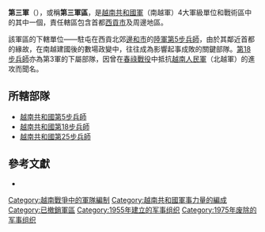 {{Infobox military unit
| unit_name = 第三軍
| image =File:Flag of the ARVN III Corps.svg
| caption =軍旗
| dates = 1955年－1975年
| country = {{Flag|South Vietnam}}
| allegiance =
| branch = {{flagicon image|Flag of the Republic of Vietnam Military Forces.svg}} [[越南共和國軍|越南共和國軍]]
| type = [[軍_(軍隊)|軍]]、戰術區
| role = 
| size = 
| command_structure =
| garrison =[[胡志明市|西貢市]]
| garrison_label =
| nickname =
| patron =
| motto =戰勝和建設（Chiến Thắng Và Xây Dựng）
| colors =
| colors_label =
| march =
| mascot =
| equipment =
| equipment_label =
| battles =[[越南戰爭|越南戰爭]]
*[[西貢淪陷|西貢淪陷]]
*[[春祿戰役|春祿戰役]]
| anniversaries =
| decorations =
| battle_honours =
| battle_honours_label =
| disbanded =
| flying_hours =
| website =
<!-- Commanders -->
| commander1 =
| commander1_label =
| commander2 =
| commander2_label =
| commander3 =
| commander3_label =
| commander4 =
| commander4_label =
| notable_commanders =[[蔡光黃|蔡光黃]]<br>[[黎文嚴|黎文嚴]]<br>[[尊室訂_(中將)|尊室訂]]<br>[[陳善謙|陳善謙]]<br>[[林文發|林文發]]<br>[[高文園|高文園]]<br>[[杜高智|杜高智]]<br>[[余國棟|余國棟]]<br>[[阮文全|阮文全]]
<!-- Insignia -->
| identification_symbol =
| identification_symbol_label =
| identification_symbol_2 = 
| identification_symbol_2_label = 
}}
'''第三軍'''（{{lang-vi|'''Quân đoàn III'''}}），或稱'''第三軍區'''，是[[越南共和國軍|越南共和國軍]]（南越軍）4大軍級單位和戰術區中的其中一個，責任轄區包含首都[[胡志明市|西貢市]]及周邊地區。

該軍區的下轄單位——駐屯在西貢北郊[[邊和市|邊和市]]的[[越南共和國第5步兵師|陸軍第5步兵師]]，由於其鄰近首都的緣故，在南越建國後的數場政變中，往往成為影響起事成敗的關鍵部隊。[[越南共和國第18步兵師|第18步兵師]]亦為第3軍的下屬部隊，因曾在[[春祿戰役|春祿戰役]]中抵抗[[越南人民軍|越南人民軍]]（北越軍）的進攻而聞名。

==所轄部隊==
*[[越南共和國第5步兵師|越南共和國第5步兵師]]
*[[越南共和國第18步兵師|越南共和國第18步兵師]]
*[[越南共和國第25步兵師|越南共和國第25步兵師]]

== 參考文獻 ==
*{{cite book|title=Encyclopedia of the Vietnam War| first= Spencer C. |last=Tucker |year=2000 |publisher=[[ABC-CLIO|ABC-CLIO]]| isbn=1-57607-040-9 |location=Santa Barbara, California |pages=526–533}}

{{越南共和國軍}}

[[Category:越南戰爭中的軍隊編制|Category:越南戰爭中的軍隊編制]]
[[Category:越南共和國軍事力量的編成|Category:越南共和國軍事力量的編成]]
[[Category:已撤銷軍區|Category:已撤銷軍區]]
[[Category:1955年建立的军事组织|Category:1955年建立的军事组织]]
[[Category:1975年废除的军事组织|Category:1975年废除的军事组织]]